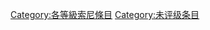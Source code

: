 {{Articles by Quality| topic=索尼|project=索尼|format=toc}}
{{Wikipedia category}}
{{emptycat}}

[[Category:各等級索尼條目|Category:各等級索尼條目]]
[[Category:未评级条目|Category:未评级条目]]